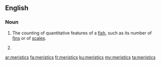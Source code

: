 ==English==

===Noun===
{{wikipedia}}
{{en-noun|-}}

# {{context|ichthyology}} The counting of quantitative features of a [[fish]], such as its number of [[fin]]s or of [[scale]]s.
# {{plural of|meristic}}

[[ar:meristics]]
[[fa:meristics]]
[[fr:meristics]]
[[ku:meristics]]
[[my:meristics]]
[[ta:meristics]]